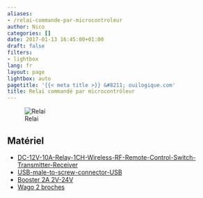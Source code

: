 ```yaml
---
aliases:
- /relai-commande-par-microcontroleur
author: Nico
categories: []
date: 2017-01-13 16:45:00+01:00
draft: false
filters:
- lightbox
lang: fr
layout: page
lightbox: auto
pagetitle: '{{< meta title >}} &#8211; ouilogique.com'
title: Relai commandé par microcontrôleur
---
```


![Relai][img_1]

[img_1]: ./images/relai-commande-par-microcontroleur-001_lowres.jpg

## Matériel

-   [DC-12V-10A-Relay-1CH-Wireless-RF-Remote-Control-Switch-Transmitter-Receiver][1]
-   [USB-male-to-screw-connector-USB][2]
-   [Booster 2A 2V-24V][3]
-   [Wago 2 broches][4]{rel="nofollow"}

[1]: http://www.banggood.com/DC-12V-10A-Relay-1CH-Wireless-RF-Remote-Control-Switch-Transmitter-Receiver-p-1040721.html?p=0431091025639201412F
[2]: https://fr.aliexpress.com/item/5Pcs-free-shipping-USB-male-to-screw-connector-USB-plug-with-shield-connector-USB-Adapter-USB2/32705960671.html
[3]: http://www.banggood.com/10-Pcs-Step-Up-Power-Spply-Module-2A-2V-24V-DC-DC-Booster-Power-Module-p-1064479.html
[4]: https://fr.aliexpress.com/item/Free-shipping-WAGO-222-412-Universal-Compact-2-Wire-Wiring-Connector-2-pin-Conductor-Terminal-Block/32275638715.html

